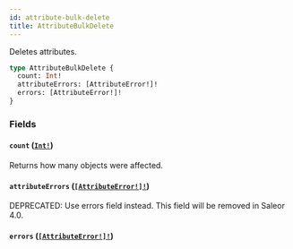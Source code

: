 ```yaml
---
id: attribute-bulk-delete
title: AttributeBulkDelete
---
```


Deletes attributes.

```graphql
type AttributeBulkDelete {
  count: Int!
  attributeErrors: [AttributeError!]!
  errors: [AttributeError!]!
}
```

### Fields

#### `count` ([`Int!`](../../../developer/api-reference/scalars/int))

Returns how many objects were affected.

#### `attributeErrors` ([`[AttributeError!]!`](../../../developer/api-reference/objects/attribute-error))

<span class="badge badge--warning">DEPRECATED: Use errors field instead. This field will be removed in Saleor 4.0.</span>

#### `errors` ([`[AttributeError!]!`](../../../developer/api-reference/objects/attribute-error))
